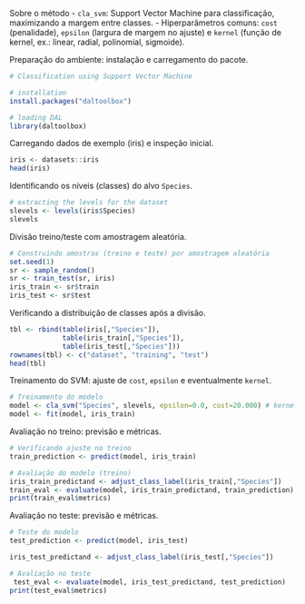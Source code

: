 Sobre o método
- `cla_svm`: Support Vector Machine para classificação, maximizando a margem entre classes.
- Hiperparâmetros comuns: `cost` (penalidade), `epsilon` (largura de margem no ajuste) e `kernel` (função de kernel, ex.: linear, radial, polinomial, sigmoide).

Preparação do ambiente: instalação e carregamento do pacote.
```r
# Classification using Support Vector Machine

# installation 
install.packages("daltoolbox")

# loading DAL
library(daltoolbox) 
```

Carregando dados de exemplo (iris) e inspeção inicial.
```r
iris <- datasets::iris
head(iris)
```

Identificando os níveis (classes) do alvo `Species`.
```r
# extracting the levels for the dataset
slevels <- levels(iris$Species)
slevels
```

Divisão treino/teste com amostragem aleatória.
```r
# Construindo amostras (treino e teste) por amostragem aleatória
set.seed(1)
sr <- sample_random()
sr <- train_test(sr, iris)
iris_train <- sr$train
iris_test <- sr$test
```

Verificando a distribuição de classes após a divisão.
```r

tbl <- rbind(table(iris[,"Species"]), 
             table(iris_train[,"Species"]), 
             table(iris_test[,"Species"]))
rownames(tbl) <- c("dataset", "training", "test")
head(tbl)
```

Treinamento do SVM: ajuste de `cost`, `epsilon` e eventualmente `kernel`.
```r
# Treinamento do modelo
model <- cla_svm("Species", slevels, epsilon=0.0, cost=20.000) # kernel padrão; ajuste conforme necessário
model <- fit(model, iris_train)

```

Avaliação no treino: previsão e métricas.
```r
# Verificando ajuste no treino
train_prediction <- predict(model, iris_train)

# Avaliação do modelo (treino)
iris_train_predictand <- adjust_class_label(iris_train[,"Species"])
train_eval <- evaluate(model, iris_train_predictand, train_prediction)
print(train_eval$metrics)
```

Avaliação no teste: previsão e métricas.
```r
# Teste do modelo
test_prediction <- predict(model, iris_test)

iris_test_predictand <- adjust_class_label(iris_test[,"Species"])

# Avaliação no teste
 test_eval <- evaluate(model, iris_test_predictand, test_prediction)
print(test_eval$metrics)
```
